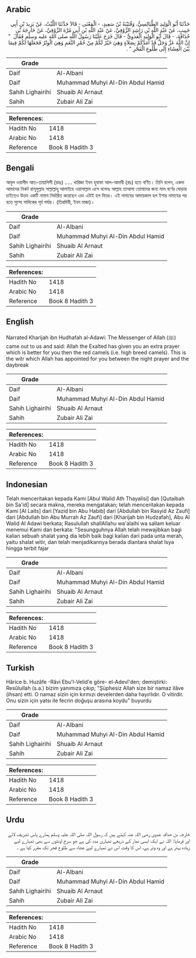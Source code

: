 ## Arabic


<div dir="rtl" lang="ar" style={{fontSize:'larger',backgroundColor:'#f8f9fa',padding:20}}>
حَدَّثَنَا أَبُو الْوَلِيدِ الطَّيَالِسِيُّ، وَقُتَيْبَةُ بْنُ سَعِيدٍ، - الْمَعْنَى - قَالاَ حَدَّثَنَا اللَّيْثُ، عَنْ يَزِيدَ بْنِ أَبِي حَبِيبٍ، عَنْ عَبْدِ اللَّهِ بْنِ رَاشِدٍ الزَّوْفِيِّ، عَنْ عَبْدِ اللَّهِ بْنِ أَبِي مُرَّةَ الزَّوْفِيِّ، عَنْ خَارِجَةَ بْنِ حُذَافَةَ، - قَالَ أَبُو الْوَلِيدِ الْعَدَوِيُّ - قَالَ خَرَجَ عَلَيْنَا رَسُولُ اللَّهِ صلى الله عليه وسلم فَقَالَ ‏ "‏ إِنَّ اللَّهَ عَزَّ وَجَلَّ قَدْ أَمَدَّكُمْ بِصَلاَةٍ وَهِيَ خَيْرٌ لَكُمْ مِنْ حُمْرِ النَّعَمِ وَهِيَ الْوِتْرُ فَجَعَلَهَا لَكُمْ فِيمَا بَيْنَ الْعِشَاءِ إِلَى طُلُوعِ الْفَجْرِ ‏"‏ ‏.‏
</div>
<div style={{backgroundColor:'#f8f9fa',padding:20, marginBottom: 10}}><table> <thead> <tr> <th>Grade</th> <th></th> </tr> </thead> <tbody> <tr><td>Daif</td><td>Al-Albani</td></tr><tr><td>Daif</td><td>Muhammad Muhyi Al-Din Abdul Hamid</td></tr><tr><td>Sahih Lighairihi</td><td>Shuaib Al Arnaut</td></tr><tr><td>Sahih</td><td>Zubair Ali Zai</td></tr></tbody></table><table> <thead> <tr> <th>References:</th> <th></th> </tr> </thead> <tbody><tr><td>Hadith No</td><td>1418</td></tr><tr><td>Arabic No</td><td>1418</td></tr><tr><td>Reference</td><td>Book 8 Hadith 3</td></tr></tbody></table></div>

## Bengali


<div dir="ltr" lang="bn" style={{fontSize:'larger',backgroundColor:'#f8f9fa',padding:20}}>
আবুল ওয়ালীদ আত-তায়ালিসী (রহঃ) ..... খারিজা ইবন হুযাফা আল-আদাবী (রাঃ) হতে বর্ণিত। তিনি বলেন, একদা আমাদের নিকট রাসূলুল্লাহ সাল্লাল্লাহু আলাইহে ওয়াসাল্লাম এসে বলেনঃ আল্লাহ তাআলা তোমাদের জন্য লাল বর্ণের ঘোড়ার চাইতেও উত্তম একটি নামায নির্ধারিত করেছেন এবং এটাই হল বিতর। এই নামাযের আদায়কাল হল ইশার নামাযের পর হতে সুব্হে সাদিকের পূর্ব পর্যন্ত। (তিরমিযী, ইবন মাজা)।
</div>
<div style={{backgroundColor:'#f8f9fa',padding:20, marginBottom: 10}}><table> <thead> <tr> <th>Grade</th> <th></th> </tr> </thead> <tbody> <tr><td>Daif</td><td>Al-Albani</td></tr><tr><td>Daif</td><td>Muhammad Muhyi Al-Din Abdul Hamid</td></tr><tr><td>Sahih Lighairihi</td><td>Shuaib Al Arnaut</td></tr><tr><td>Sahih</td><td>Zubair Ali Zai</td></tr></tbody></table><table> <thead> <tr> <th>References:</th> <th></th> </tr> </thead> <tbody><tr><td>Hadith No</td><td>1418</td></tr><tr><td>Arabic No</td><td>1418</td></tr><tr><td>Reference</td><td>Book 8 Hadith 3</td></tr></tbody></table></div>

## English


<div dir="ltr" lang="en" style={{fontSize:'larger',backgroundColor:'#f8f9fa',padding:20}}>
Narrated Kharijah ibn Hudhafah al-Adawi: The Messenger of Allah (ﷺ) came out to us and said: Allah the Exalted has given you an extra prayer which is better for you then the red camels (i.e. high breed camels). This is the witr which Allah has appointed for you between the night prayer and the daybreak
</div>
<div style={{backgroundColor:'#f8f9fa',padding:20, marginBottom: 10}}><table> <thead> <tr> <th>Grade</th> <th></th> </tr> </thead> <tbody> <tr><td>Daif</td><td>Al-Albani</td></tr><tr><td>Daif</td><td>Muhammad Muhyi Al-Din Abdul Hamid</td></tr><tr><td>Sahih Lighairihi</td><td>Shuaib Al Arnaut</td></tr><tr><td>Sahih</td><td>Zubair Ali Zai</td></tr></tbody></table><table> <thead> <tr> <th>References:</th> <th></th> </tr> </thead> <tbody><tr><td>Hadith No</td><td>1418</td></tr><tr><td>Arabic No</td><td>1418</td></tr><tr><td>Reference</td><td>Book 8 Hadith 3</td></tr></tbody></table></div>

## Indonesian


<div dir="ltr" lang="id" style={{fontSize:'larger',backgroundColor:'#f8f9fa',padding:20}}>
Telah menceritakan kepada Kami [Abul Walid Ath Thayalisi] dan [Qutaibah bin Sa'id] secara makna, mereka mengatakan; telah menceritakan kepada Kami [Al Laits] dari [Yazid bin Abu Habib] dari [Abdullah bin Rasyid Az Zaufi] dari [Abdullah bin Abu Murrah Az Zaufi] dari [Kharijah bin Hudzafah], Abu Al Walid Al Adawi berkata; Rasulullah shallAllahu wa'alaihi wa sallam keluar menemui Kami dan berkata: "Sesungguhnya Allah telah mewajibkan bagi kalian sebuah shalat yang dia lebih baik bagi kalian dari pada unta merah, yaitu shalat witir, dan telah menjadikannya berada diantara shalat Isya hingga terbit fajar
</div>
<div style={{backgroundColor:'#f8f9fa',padding:20, marginBottom: 10}}><table> <thead> <tr> <th>Grade</th> <th></th> </tr> </thead> <tbody> <tr><td>Daif</td><td>Al-Albani</td></tr><tr><td>Daif</td><td>Muhammad Muhyi Al-Din Abdul Hamid</td></tr><tr><td>Sahih Lighairihi</td><td>Shuaib Al Arnaut</td></tr><tr><td>Sahih</td><td>Zubair Ali Zai</td></tr></tbody></table><table> <thead> <tr> <th>References:</th> <th></th> </tr> </thead> <tbody><tr><td>Hadith No</td><td>1418</td></tr><tr><td>Arabic No</td><td>1418</td></tr><tr><td>Reference</td><td>Book 8 Hadith 3</td></tr></tbody></table></div>

## Turkish


<div dir="ltr" lang="tr" style={{fontSize:'larger',backgroundColor:'#f8f9fa',padding:20}}>
Hârice b. Huzâfe -Râvi Ebu'l-Velid'e göre- el-Adevî'den; demiştirki: Resûlullah (s.a.) bizim yanımıza çıkıp; "Şüphesiz Allah size bir namaz ilâve (ihsan) etti. O namaz sizin için kırmızı develerden daha hayırlıdır. O vitirdir. Onu sizin için yatsı ile fecrin doğuşu arasına koydu" buyurdu
</div>
<div style={{backgroundColor:'#f8f9fa',padding:20, marginBottom: 10}}><table> <thead> <tr> <th>Grade</th> <th></th> </tr> </thead> <tbody> <tr><td>Daif</td><td>Al-Albani</td></tr><tr><td>Daif</td><td>Muhammad Muhyi Al-Din Abdul Hamid</td></tr><tr><td>Sahih Lighairihi</td><td>Shuaib Al Arnaut</td></tr><tr><td>Sahih</td><td>Zubair Ali Zai</td></tr></tbody></table><table> <thead> <tr> <th>References:</th> <th></th> </tr> </thead> <tbody><tr><td>Hadith No</td><td>1418</td></tr><tr><td>Arabic No</td><td>1418</td></tr><tr><td>Reference</td><td>Book 8 Hadith 3</td></tr></tbody></table></div>

## Urdu


<div dir="rtl" lang="ur" style={{fontSize:'larger',backgroundColor:'#f8f9fa',padding:20}}>
خارجہ بن حذافہ عدوی رضی اللہ عنہ کہتے ہیں کہ رسول اللہ صلی اللہ علیہ وسلم ہمارے پاس تشریف لائے اور فرمایا: اللہ نے ایک ایسی نماز کے ذریعے تمہاری مدد کی ہے جو سرخ اونٹوں سے بھی تمہارے لیے زیادہ بہتر ہے اور وہ وتر ہے، اس کا وقت اس نے تمہارے لیے عشاء سے طلوع فجر تک مقرر کیا ہے ۔
</div>
<div style={{backgroundColor:'#f8f9fa',padding:20, marginBottom: 10}}><table> <thead> <tr> <th>Grade</th> <th></th> </tr> </thead> <tbody> <tr><td>Daif</td><td>Al-Albani</td></tr><tr><td>Daif</td><td>Muhammad Muhyi Al-Din Abdul Hamid</td></tr><tr><td>Sahih Lighairihi</td><td>Shuaib Al Arnaut</td></tr><tr><td>Sahih</td><td>Zubair Ali Zai</td></tr></tbody></table><table> <thead> <tr> <th>References:</th> <th></th> </tr> </thead> <tbody><tr><td>Hadith No</td><td>1418</td></tr><tr><td>Arabic No</td><td>1418</td></tr><tr><td>Reference</td><td>Book 8 Hadith 3</td></tr></tbody></table></div>